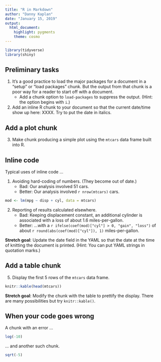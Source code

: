 ```yaml
---
title: "R in Markdown"
author: "Danny Kaplan"
date: "January 15, 2019"
output:
  html_document:
    highlight: pygments
    theme: cosmo
---
```


```r
library(tidyverse)
library(shiny)
```

## Preliminary tasks

1. It's a good practice to load the major packages for a document in a "setup" or "load packages" chunk. But the output from that chunk is a poor way for a reader to start off with a document.
    * Add a chunk option to `load-packages` to suppress the output. (Hint: the option begins with `i`.)
2. Add an inline R chunk to your document so that the current date/time show up here: XXXX. Try to put the date in italics.

## Add a plot chunk

3. Make chunk producing a simple plot using the `mtcars` data frame built into R.

## Inline code

Typical uses of inline code ...

1. Avoiding hard-coding of numbers. (They become out of date.)
    - Bad: Our analysis involved 51 cars.
    - Better: Our analysis involved `r nrow(mtcars)` cars.
    
    
```r
mod <- lm(mpg ~ disp + cyl, data = mtcars)
```

2. Reporting of results calculated elsewhere.
    - Bad: Keeping displacement constant, an additional cylinder is associated with a loss of about 1.6 miles-per-gallon.
    - Better: ...with a `r ifelse(coef(mod)["cyl"] > 0, "gain", "loss")` of about `r round(abs(coef(mod)["cyl"]), 1)` miles-per-gallon.

**Stretch goal**: Update the date field in the YAML so that the date at the time of knitting the document is printed. (Hint: You can put YAML strings in quotation marks.)


## Add a table chunk

5. Display the first 5 rows of the `mtcars` data frame.


```r
knitr::kable(head(mtcars))
```


**Stretch goal**: Modify the chunk with the table to prettify the display. There are many possibilities but try `knitr::kable()`.



## When your code goes wrong

A chunk with an error ...

```r
log(-10)
```

... and another such chunk.

```r
sqrt(-5)
```
